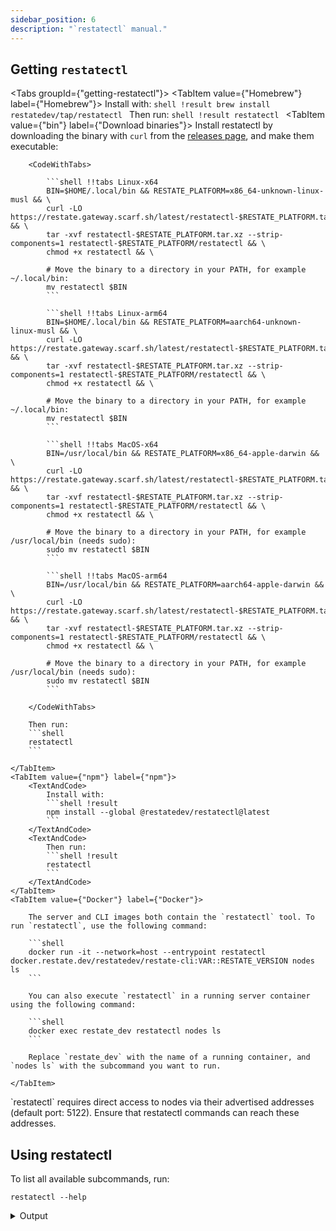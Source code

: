 ```yaml
---
sidebar_position: 6
description: "`restatectl` manual."
---
```



## Getting `restatectl`

<Tabs groupId={"getting-restatectl"}>
    <TabItem value={"Homebrew"} label={"Homebrew"}>
        <TextAndCode>
            Install with:
            ```shell !result
            brew install restatedev/tap/restatectl
            ```
        </TextAndCode>
        <TextAndCode>
            Then run:
            ```shell !result
            restatectl
            ```
        </TextAndCode>
    </TabItem>
    <TabItem value={"bin"} label={"Download binaries"}>
        Install restatectl by downloading the binary with `curl` from the [releases page](https://github.com/restatedev/restate/releases/latest), and make them executable:

        <CodeWithTabs>

            ```shell !!tabs Linux-x64
            BIN=$HOME/.local/bin && RESTATE_PLATFORM=x86_64-unknown-linux-musl && \
            curl -LO https://restate.gateway.scarf.sh/latest/restatectl-$RESTATE_PLATFORM.tar.xz && \
            tar -xvf restatectl-$RESTATE_PLATFORM.tar.xz --strip-components=1 restatectl-$RESTATE_PLATFORM/restatectl && \
            chmod +x restatectl && \

            # Move the binary to a directory in your PATH, for example ~/.local/bin:
            mv restatectl $BIN
            ```

            ```shell !!tabs Linux-arm64
            BIN=$HOME/.local/bin && RESTATE_PLATFORM=aarch64-unknown-linux-musl && \
            curl -LO https://restate.gateway.scarf.sh/latest/restatectl-$RESTATE_PLATFORM.tar.xz && \
            tar -xvf restatectl-$RESTATE_PLATFORM.tar.xz --strip-components=1 restatectl-$RESTATE_PLATFORM/restatectl && \
            chmod +x restatectl && \

            # Move the binary to a directory in your PATH, for example ~/.local/bin:
            mv restatectl $BIN
            ```

            ```shell !!tabs MacOS-x64
            BIN=/usr/local/bin && RESTATE_PLATFORM=x86_64-apple-darwin && \
            curl -LO https://restate.gateway.scarf.sh/latest/restatectl-$RESTATE_PLATFORM.tar.xz && \
            tar -xvf restatectl-$RESTATE_PLATFORM.tar.xz --strip-components=1 restatectl-$RESTATE_PLATFORM/restatectl && \
            chmod +x restatectl && \

            # Move the binary to a directory in your PATH, for example /usr/local/bin (needs sudo):
            sudo mv restatectl $BIN
            ```

            ```shell !!tabs MacOS-arm64
            BIN=/usr/local/bin && RESTATE_PLATFORM=aarch64-apple-darwin && \
            curl -LO https://restate.gateway.scarf.sh/latest/restatectl-$RESTATE_PLATFORM.tar.xz && \
            tar -xvf restatectl-$RESTATE_PLATFORM.tar.xz --strip-components=1 restatectl-$RESTATE_PLATFORM/restatectl && \
            chmod +x restatectl && \

            # Move the binary to a directory in your PATH, for example /usr/local/bin (needs sudo):
            sudo mv restatectl $BIN
            ```

        </CodeWithTabs>

        Then run:
        ```shell
        restatectl
        ```

    </TabItem>
    <TabItem value={"npm"} label={"npm"}>
        <TextAndCode>
            Install with:
            ```shell !result
            npm install --global @restatedev/restatectl@latest
            ```
        </TextAndCode>
        <TextAndCode>
            Then run:
            ```shell !result
            restatectl
            ```
        </TextAndCode>
    </TabItem>
    <TabItem value={"Docker"} label={"Docker"}>

        The server and CLI images both contain the `restatectl` tool. To run `restatectl`, use the following command:

        ```shell
        docker run -it --network=host --entrypoint restatectl docker.restate.dev/restatedev/restate-cli:VAR::RESTATE_VERSION nodes ls
        ```

        You can also execute `restatectl` in a running server container using the following command:

        ```shell
        docker exec restate_dev restatectl nodes ls
        ```

        Replace `restate_dev` with the name of a running container, and `nodes ls` with the subcommand you want to run.

    </TabItem>
</Tabs>

<Admonition type="note" title="Notice">
`restatectl` requires direct access to nodes via their advertised addresses (default port: 5122). Ensure that restatectl commands can reach these addresses.
</Admonition>

## Using restatectl

To list all available subcommands, run:
```shell
restatectl --help
```
<details className="grey-details">
    <summary>Output</summary>
```
Restate Cluster Administration Tool

A command-line tool for managing Restate clusters. Designed to be be used by administrators, restatectl can be used to inspect cluster health and perform low-level maintenance operations on live nodes. It requires access to restate's node-to-node communication addresses (default on
port 5122)

https://docs.restate.dev

Usage: restatectl [OPTIONS] <COMMAND>

Commands:
  provision          Provision a new cluster
  status             Print cluster status overview (shortcut to `cluster status`)
  nodes              Cluster node status
  partitions         Manage partition table
  logs               Log operations
  snapshots          Partition processor snapshots
  config             Cluster configuration operations
  metadata           Metadata store operations
  replicated-loglet  [low-level] Commands that operate on replicated loglets
  help               Print this message or the help of the given subcommand(s)

Options:
  -s, --address <ADDRESS>
          Specify server address to connect to.

          It needs access to the node-to-node address (aka. node advertised address) Can also accept a comma-separated list or by repeating `--address=<host>`.

          [env: RESTATECTL_ADDRESS=]
          [default: http://localhost:5122/]
          [aliases: server]

      --sync-metadata
          Use this option to avoid receiving stale metadata information from the nodes by reading it from the metadata store

  -v, --verbose...
          Increase logging verbosity

  -q, --quiet...


      --table-style <TABLE_STYLE>
          Which table output style to use

          [default: compact]

          Possible values:
          - compact: No borders, condensed layout
          - borders: UTF8 borders, good for multiline text

      --time-format <TIME_FORMAT>
          [default: human]

          Possible values:
          - human:   Human friendly timestamps and durations
          - iso8601: RFC-3339/ISO-8601 formatted (1996-12-19T16:39:57-08:00)
          - rfc2822: RFC-2822 formatted (Tue, 1 Jul 2003 10:52:37 +0200)

  -y, --yes
          Auto answer "yes" to confirmation prompts

      --connect-timeout <CONNECT_TIMEOUT>
          Connection timeout for network calls, in milliseconds

          [default: 5000]

      --request-timeout <REQUEST_TIMEOUT>
          Overall request timeout for network calls, in milliseconds

          [default: 13000]

  -h, --help
          Print help (see a summary with '-h')

  -V, --version
          Print version
```
</details>

## Provision

Deploys a new Restate cluster. See [Restate Cluster Deployment](/deploy/server/cluster/deployment) for details.

## Status

Provides a comprehensive overview of the cluster's current state. Run:
```shell
restatectl status
```
The output consists of multiple sections detailing different cluster aspects.

### Nodes list

Also accessible via:
```shell
restatectl nodes list
```

Example output:
```
Node Configuration (v21)
 NODE  GEN  NAME    ADDRESS                 ROLES
 N1    6    node-1  http://127.0.0.1:5122/  admin | log-server | metadata-server | worker
 N2    4    node-2  http://127.0.0.1:6122/  admin | log-server | metadata-server | worker
 N3    6    node-3  http://127.0.0.1:7122/  log-server | metadata-server | worker
```

This lists all known nodes in the cluster and their assigned roles. However, it does not indicate node health.

### Logs status

Shows the effective logs per partition and the current log configuration (provider, replication, and node set). Also accessible via:

```shell
restatectl logs list
```

<details className="grey-details">
    <summary>Output</summary>
```
Log chain v8
└ Logs Provider: replicated
 ├ Log replication: {node: 2}
 └ Nodeset size: 0
 L-ID  FROM-LSN  KIND        LOGLET-ID  REPLICATION  SEQUENCER  NODESET
 0     61        Replicated  0_5        {node: 2}    N1:6       [N1, N2, N3]
 1     4         Replicated  1_4        {node: 2}    N1:6       [N1, N2, N3]
 2     4         Replicated  2_4        {node: 2}    N1:6       [N1, N2, N3]
 3     5         Replicated  3_5        {node: 2}    N1:6       [N1, N2, N3]
 4     4         Replicated  4_4        {node: 2}    N1:6       [N1, N2, N3]
 5     5         Replicated  5_5        {node: 2}    N1:6       [N1, N2, N3]
 6     6         Replicated  6_6        {node: 2}    N1:6       [N1, N2, N3]
 7     4         Replicated  7_4        {node: 2}    N1:6       [N1, N2, N3]
 8     4         Replicated  8_4        {node: 2}    N1:6       [N1, N2, N3]
```
</details>

### Partition status

Lists all partitions and their current state. Also accessible via:
```shell
restatectl partitions list
```

This section also highlights nodes that are detected as dead.

<details className="grey-details">
    <summary>Output</summary>
```
Alive partition processors (nodes config v21, partition table v21)
 P-ID  NODE  MODE      STATUS  LEADER  EPOCH  SEQUENCER  APPLIED-LSN  PERSISTED-LSN  SKIPPED-RECORDS  ARCHIVED-LSN  LAST-UPDATE
 0     N1:6  Leader    Active  N1:6    e5     N1:6       61           -              0                -             1 second and 170 ms ago
 0     N2:4  Follower  Active  N1:6    e5                61           -              0                -             1 second and 64 ms ago
 1     N1:6  Leader    Active  N1:6    e4     N1:6       4            -              0                -             801 ms ago
 1     N2:4  Follower  Active  N1:6    e4                4            -              0                -             779 ms ago
 2     N1:6  Leader    Active  N1:6    e4     N1:6       4            -              0                -             600 ms ago
 2     N2:4  Follower  Active  N1:6    e4                4            -              0                -             1 second and 108 ms ago
 3     N1:6  Leader    Active  N1:6    e5     N1:6       5            -              0                -             1 second and 369 ms ago
 3     N2:4  Follower  Active  N1:6    e5                5            -              0                -             1 second and 306 ms ago
 4     N1:6  Leader    Active  N1:6    e4     N1:6       4            -              0                -             651 ms ago
 4     N2:4  Follower  Active  N1:6    e4                4            -              0                -             1 second and 169 ms ago
 5     N1:6  Leader    Active  N1:6    e5     N1:6       5            -              0                -             567 ms ago
 5     N2:4  Follower  Active  N1:6    e5                5            -              0                -             1 second and 382 ms ago
 6     N1:6  Leader    Active  N1:6    e6     N1:6       6            -              0                -             804 ms ago
 6     N2:4  Follower  Active  N1:6    e6                6            -              0                -             1 second and 145 ms ago
 7     N1:6  Leader    Active  N1:6    e4     N1:6       4            -              0                -             1 second and 79 ms ago
 7     N2:4  Follower  Active  N1:6    e4                4            -              0                -             974 ms ago
 8     N1:6  Leader    Active  N1:6    e4     N1:6       4            -              0                -             1 second and 71 ms ago
 8     N2:4  Follower  Active  N1:6    e4                4            -              0                -             717 ms ago


☠️ Dead nodes
 NODE  LAST-SEEN
 N3    11 minutes, 40 seconds and 995 ms ago
 ```
</details>

## Replicated Loglet

Manage the replicated loglet using `restatectl replicated-loglet`. See [Restate Architecture](/references/architecture#distributed-log-aka-bifrost) for general background on Restate's distributed log.

When you use the replicated loglet, which is required for distributed operation, the Restate control plane selects nodes on which to replicate the log according to the specified log replication. Each `log-server` node in the cluster has a storage state which determines how the control plane may use this node. The `set-storage-state` tool allows you to manually override this state as operational needs dictate.

New log servers come up in the `provisioning` state and will automatically transition to `read-write`. The `read-write` state means that the node is considered both healthy to read from and accept writes, that is it may be selected as a node set member for new loglet segments.

### list-servers

You can view the current storage state of log servers in your cluster using the `list-servers` sub-command.

```shell
restatectl replicated-loglet list-servers
```

<details className="grey-details">
    <summary>Output</summary>
```
Node configuration v12
Log chain v3
 NODE  GEN   STORAGE-STATE  HISTORICAL LOGLETS  ACTIVE LOGLETS
 N1    N1:3  read-write     4                   2
 N2    N2:2  read-write     4                   2
 N3    N3:2  read-write     4                   2
```
</details>

Other valid storage include `data-loss`, `read-only`, and `disabled`. Nodes may transition to `data-loss` if they detect that some previously written data is not available. This does not necessarily imply corruption, only that such nodes may not participate in some quorum checks. Such nodes may transition back to `read-write` if they can be repaired.

The `read-only` and `disabled` states are of particular interest to operators. Log servers in `read-only` storage state may continue to serve both reads and writes, but will no longer be selected as participants in new segments' node sets. The control plane will reconfigure existing logs to move away from such nodes.

### set-storage-state

<Admonition type="caution" title="Danger of data loss">
    `set-storage-state` is a low-level command that allows you to directly set log servers' storage-state. Changing this can lead to cluster unavailability or data loss.
</Admonition>

Use the `set-storage-state` sub-command to manually set the state, for example to drain log servers. Consider the following example:

```shell
restatectl replicated-loglet set-storage-state --node-id 1 --storage-state read-only
```

<details className="grey-details">
    <summary>Output</summary>
```
Node N1 storage-state updated from read-write to read-only
```
</details>

The cluster controller reconfigures the log node set to exclude `N1`. Depending on the configured log replication level, you may see a warning about compromised availability or, if insufficient log servers are available to achieve the minimum required replication, the log will stop accepting writes altogether. You have to take care as `restatectl` does not currently check whether the cluster will be able to generate new node sets with the remaining log servers.

The `disabled` storage state tells Restate that a log server must not be considered for reads or writes - effectively it is no longer a part of the replicated log. It is only safe to transition a `read-only` server to the `disabled` state once the node has been removed from all node sets and any log chain segments that reference it have been trimmed.

<Admonition type="tip" title="Log details">
    You can examine logs using `restatectl logs describe`.
</Admonition>
